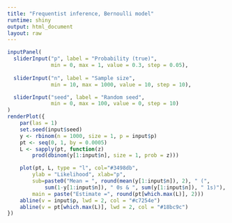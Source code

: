```yaml
---
title: "Frequentist inference, Bernoulli model"
runtime: shiny
output: html_document
layout: raw
---
```


```r
inputPanel(
  sliderInput("p", label = "Probability (true)",
              min = 0, max = 1, value = 0.3, step = 0.05),
  
  sliderInput("n", label = "Sample size",
              min = 10, max = 1000, value = 10, step = 10),

  sliderInput("seed", label = "Random seed",
              min = 0, max = 100, value = 0, step = 10)
)
renderPlot({
    par(las = 1)
    set.seed(input$seed)
    y <- rbinom(n = 1000, size = 1, p = input$p)
    pt <- seq(0, 1, by = 0.0005)
    L <- sapply(pt, function(z) 
        prod(dbinom(y[1:input$n], size = 1, prob = z)))

    plot(pt, L, type = "l", col="#3498db",
        ylab = "Likelihood", xlab="p",
        sub=paste0("Mean = ", round(mean(y[1:input$n]), 2), " (", 
            sum(1-y[1:input$n]), " 0s & ", sum(y[1:input$n]), " 1s)"),
        main = paste("Estimate =", round(pt[which.max(L)], 2)))
    abline(v = input$p, lwd = 2, col = "#c7254e")
    abline(v = pt[which.max(L)], lwd = 2, col = "#18bc9c")
})
```
